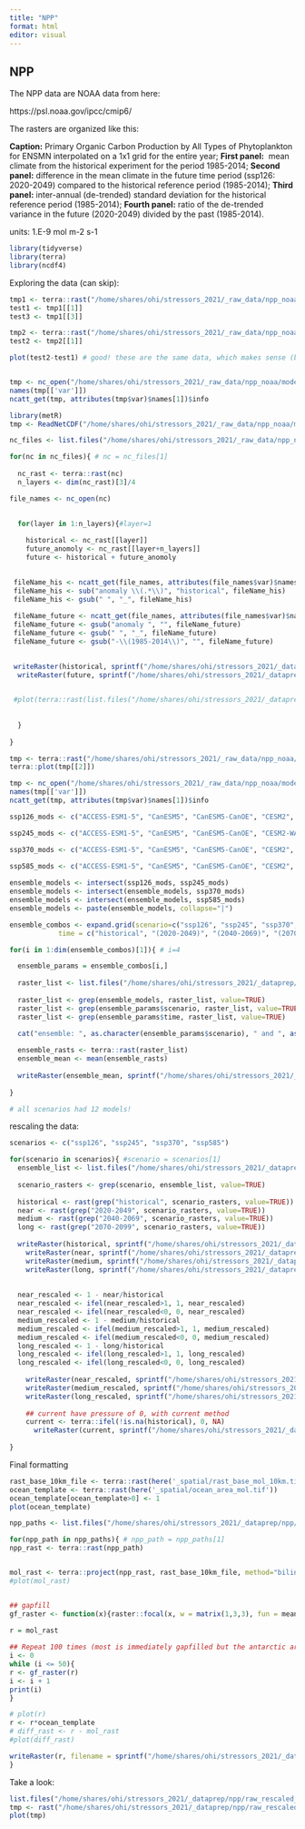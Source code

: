 ```yaml
---
title: "NPP"
format: html
editor: visual
---
```


## NPP

The NPP data are NOAA data from here:

https://psl.noaa.gov/ipcc/cmip6/

The rasters are organized like this:

**Caption:** Primary Organic Carbon Production by All Types of Phytoplankton for ENSMN interpolated on a 1x1 grid for the entire year; **First panel:**  mean climate from the historical experiment for the period 1985-2014; **Second panel:** difference in the mean climate in the future time period (ssp126: 2020-2049) compared to the historical reference period (1985-2014); **Third panel:** inter-annual (de-trended) standard deviation for the historical reference period (1985-2014); **Fourth panel:** ratio of the de-trended variance in the future (2020-2049) divided by the past (1985-2014).

units: 1.E-9 mol m-2 s-1

```r
library(tidyverse)
library(terra)
library(ncdf4)
```

Exploring the data (can skip):

```r
tmp1 <- terra::rast("/home/shares/ohi/stressors_2021/_raw_data/npp_noaa/models_hist_1985-2014/npp_ssp126_2020_2049_v1.nc")
test1 <- tmp1[[1]]
test3 <- tmp1[[3]]

tmp2 <- terra::rast("/home/shares/ohi/stressors_2021/_raw_data/npp_noaa/models_hist_1985-2014/npp_ssp126_2040_2069_v1.nc")
test2 <- tmp2[[1]]

plot(test2-test1) # good! these are the same data, which makes sense (but I wanted to check)


tmp <- nc_open("/home/shares/ohi/stressors_2021/_raw_data/npp_noaa/models_hist_1985-2014/npp_ssp126_2020_2049_v1.nc")
names(tmp[['var']])
ncatt_get(tmp, attributes(tmp$var)$names[1])$info

library(metR)
tmp <- ReadNetCDF("/home/shares/ohi/stressors_2021/_raw_data/npp_noaa/models_hist_1985-2014/npp_ssp126_2020_2049_v1.nc")

```

```r

nc_files <- list.files("/home/shares/ohi/stressors_2021/_raw_data/npp_noaa/models_hist_1985-2014/", full=TRUE)

for(nc in nc_files){ # nc = nc_files[1]
  
  nc_rast <- terra::rast(nc)
  n_layers <- dim(nc_rast)[3]/4

file_names <- nc_open(nc)

    
  for(layer in 1:n_layers){#layer=1
    
    historical <- nc_rast[[layer]]
    future_anomoly <- nc_rast[[layer+n_layers]]
    future <- historical + future_anomoly
  

 fileName_his <- ncatt_get(file_names, attributes(file_names$var)$names[layer+n_layers])$info
 fileName_his <- sub("anomaly \\(.*\\)", "historical", fileName_his)
 fileName_his <- gsub(" ", "_", fileName_his)
 
 fileName_future <- ncatt_get(file_names, attributes(file_names$var)$names[layer+n_layers])$info
 fileName_future <- gsub("anomaly ", "", fileName_future)
 fileName_future <- gsub(" ", "_", fileName_future)
 fileName_future <- gsub("-\\(1985-2014\\)", "", fileName_future)

  
 writeRaster(historical, sprintf("/home/shares/ohi/stressors_2021/_dataprep/npp/extracted_files/%s.tif", fileName_his), overwrite=TRUE)
  writeRaster(future, sprintf("/home/shares/ohi/stressors_2021/_dataprep/npp/extracted_files/%s.tif", fileName_future), overwrite=TRUE)

 
 #plot(terra::rast(list.files("/home/shares/ohi/stressors_2021/_dataprep/npp/extracted_files", full=TRUE)[1]))
 
 
  }
  
}

tmp <- terra::rast("/home/shares/ohi/stressors_2021/_raw_data/npp_noaa/models_hist_1985-2014/npp_ssp126_2020_2049_v1.nc")
terra::plot(tmp[[2]])

tmp <- nc_open("/home/shares/ohi/stressors_2021/_raw_data/npp_noaa/models_hist_1985-2014//npp_ssp126_2020_2049_v1.nc")
names(tmp[['var']])
ncatt_get(tmp, attributes(tmp$var)$names[1])$info


```

```r

ssp126_mods <- c("ACCESS-ESM1-5", "CanESM5", "CanESM5-CanOE", "CESM2", "CESM2-WACCM", "CMCC-ESM2", "CNRM-ESM2-1", "GFDL-ESM4", "MIROC-ES2L", "MPI-ESM1-2-HR", "MPI-ESM1-2-LR", "NorESM2-LM", "NorESM2-MM", "UKESM1-0-LL")

ssp245_mods <- c("ACCESS-ESM1-5", "CanESM5", "CanESM5-CanOE", "CESM2-WACCM", "CMCC-ESM2", "CNRM-ESM2-1", "EC-Earth3-CC", "GFDL-CM4", "GFDL-ESM4", "MPI-ESM1-2-HR", "MPI-ESM1-2-LR", "NorESM2-LM",  "NorESM2-MM", "UKESM1-0-LL")

ssp370_mods <- c("ACCESS-ESM1-5", "CanESM5", "CanESM5-CanOE", "CESM2", "CESM2-WACCM", "CMCC-ESM2", "MPI-ESM1-2-HR", "MIROC-ES2L", "IPSL-CM6A-LR", "IPSL-CM5A2-INCA", "GFDL-ESM4", "CNRM-ESM2-1", "UKESM1-0-LL", "NorESM2-MM", "MPI-ESM1-2-LR", "NorESM2-LM")

ssp585_mods <- c("ACCESS-ESM1-5", "CanESM5", "CanESM5-CanOE", "CESM2", "CESM2-WACCM", "CMCC-ESM2", "CNRM-ESM2-1", "EC-Earth3-CC", "GFDL-CM4", "GFDL-ESM4", "IPSL-CM6A-LR", "MIROC-ES2L", "UKESM1-0-LL", "NorESM2-MM", "NorESM2-LM", "MRI-ESM2-0", "MPI-ESM1-2-LR", "MPI-ESM1-2-HR")
                 
ensemble_models <- intersect(ssp126_mods, ssp245_mods)
ensemble_models <- intersect(ensemble_models, ssp370_mods)
ensemble_models <- intersect(ensemble_models, ssp585_mods)
ensemble_models <- paste(ensemble_models, collapse="|")

ensemble_combos <- expand.grid(scenario=c("ssp126", "ssp245", "ssp370", "ssp585"),
            time = c("historical", "(2020-2049)", "(2040-2069)", "(2070-2099)"))

```

```r


for(i in 1:dim(ensemble_combos)[1]){ # i=4

  ensemble_params = ensemble_combos[i,]
  
  raster_list <- list.files("/home/shares/ohi/stressors_2021/_dataprep/npp/extracted_files", full=TRUE)
  
  raster_list <- grep(ensemble_models, raster_list, value=TRUE)
  raster_list <- grep(ensemble_params$scenario, raster_list, value=TRUE)
  raster_list <- grep(ensemble_params$time, raster_list, value=TRUE)
  
  cat("ensemble: ", as.character(ensemble_params$scenario), " and ", as.character(ensemble_params$time), " has N = ", length(raster_list), "\n")

  ensemble_rasts <- terra::rast(raster_list)  
  ensemble_mean <- mean(ensemble_rasts)
  
  writeRaster(ensemble_mean, sprintf("/home/shares/ohi/stressors_2021/_dataprep/npp/ensembles/npp_%s_%s.tif", as.character(ensemble_params$scenario), as.character(ensemble_params$time)), overwrite=TRUE)
  
}

# all scenarios had 12 models!

```

rescaling the data:

```r


scenarios <- c("ssp126", "ssp245", "ssp370", "ssp585")

for(scenario in scenarios){ #scenario = scenarios[1]
  ensemble_list <- list.files("/home/shares/ohi/stressors_2021/_dataprep/npp/ensembles", full=TRUE)
  
  scenario_rasters <- grep(scenario, ensemble_list, value=TRUE)
  
  historical <- rast(grep("historical", scenario_rasters, value=TRUE))
  near <- rast(grep("2020-2049", scenario_rasters, value=TRUE))
  medium <- rast(grep("2040-2069", scenario_rasters, value=TRUE))
  long <- rast(grep("2070-2099", scenario_rasters, value=TRUE))
  
  writeRaster(historical, sprintf("/home/shares/ohi/stressors_2021/_dataprep/npp/raw_rescaled/npp_raw_%s_current.tif", scenario), overwrite=TRUE)
    writeRaster(near, sprintf("/home/shares/ohi/stressors_2021/_dataprep/npp/raw_rescaled/npp_raw_%s_near-term.tif", scenario), overwrite=TRUE)
    writeRaster(medium, sprintf("/home/shares/ohi/stressors_2021/_dataprep/npp/raw_rescaled/npp_raw_%s_medium-term.tif", scenario), overwrite=TRUE)
    writeRaster(long, sprintf("/home/shares/ohi/stressors_2021/_dataprep/npp/raw_rescaled/npp_raw_%s_long-term.tif", scenario), overwrite=TRUE)
    
      
  near_rescaled <- 1 - near/historical
  near_rescaled <- ifel(near_rescaled>1, 1, near_rescaled)
  near_rescaled <- ifel(near_rescaled<0, 0, near_rescaled)
  medium_rescaled <- 1 - medium/historical
  medium_rescaled <- ifel(medium_rescaled>1, 1, medium_rescaled)
  medium_rescaled <- ifel(medium_rescaled<0, 0, medium_rescaled)
  long_rescaled <- 1 - long/historical
  long_rescaled <- ifel(long_rescaled>1, 1, long_rescaled)  
  long_rescaled <- ifel(long_rescaled<0, 0, long_rescaled)  
   
    writeRaster(near_rescaled, sprintf("/home/shares/ohi/stressors_2021/_dataprep/npp/raw_rescaled/npp_rescaled_%s_near-term.tif", scenario), overwrite=TRUE)
    writeRaster(medium_rescaled, sprintf("/home/shares/ohi/stressors_2021/_dataprep/npp/raw_rescaled/npp_rescaled_%s_medium-term.tif", scenario), overwrite=TRUE)
    writeRaster(long_rescaled, sprintf("/home/shares/ohi/stressors_2021/_dataprep/npp/raw_rescaled/npp_rescaled_%s_long-term.tif", scenario), overwrite=TRUE)   
 
    ## current have pressure of 0, with current method
    current <- terra::ifel(!is.na(historical), 0, NA)
      writeRaster(current, sprintf("/home/shares/ohi/stressors_2021/_dataprep/npp/raw_rescaled/npp_rescaled_%s_current.tif", scenario), overwrite=TRUE)
  
}
```

Final formatting

```r
rast_base_10km_file <- terra::rast(here('_spatial/rast_base_mol_10km.tif'))
ocean_template <- terra::rast(here('_spatial/ocean_area_mol.tif'))
ocean_template[ocean_template>0] <- 1
plot(ocean_template)

npp_paths <- list.files("/home/shares/ohi/stressors_2021/_dataprep/npp/raw_rescaled", full=TRUE)

for(npp_path in npp_paths){ # npp_path = npp_paths[1]
npp_rast <- terra::rast(npp_path)


mol_rast <- terra::project(npp_rast, rast_base_10km_file, method="bilinear", over=TRUE)
#plot(mol_rast)


## gapfill
gf_raster <- function(x){raster::focal(x, w = matrix(1,3,3), fun = mean, na.rm=TRUE, na.policy="only")}

r = mol_rast
  
## Repeat 100 times (most is immediately gapfilled but the antarctic area was persistent)
i <- 0
while (i <= 50){
r <- gf_raster(r)
i <- i + 1
print(i)
}

# plot(r)
r <- r*ocean_template
# diff_rast <- r - mol_rast
#plot(diff_rast)

writeRaster(r, filename = sprintf("/home/shares/ohi/stressors_2021/_dataprep/npp/raw_rescaled_mol/%s", basename(npp_path)), overwrite = TRUE)
}

```

Take a look:

```r

list.files("/home/shares/ohi/stressors_2021/_dataprep/npp/raw_rescaled_mol/", full=TRUE, pattern = "rescaled")
tmp <- rast("/home/shares/ohi/stressors_2021/_dataprep/npp/raw_rescaled_mol/npp_rescaled_ssp126_long-term.tif")
plot(tmp)

```
